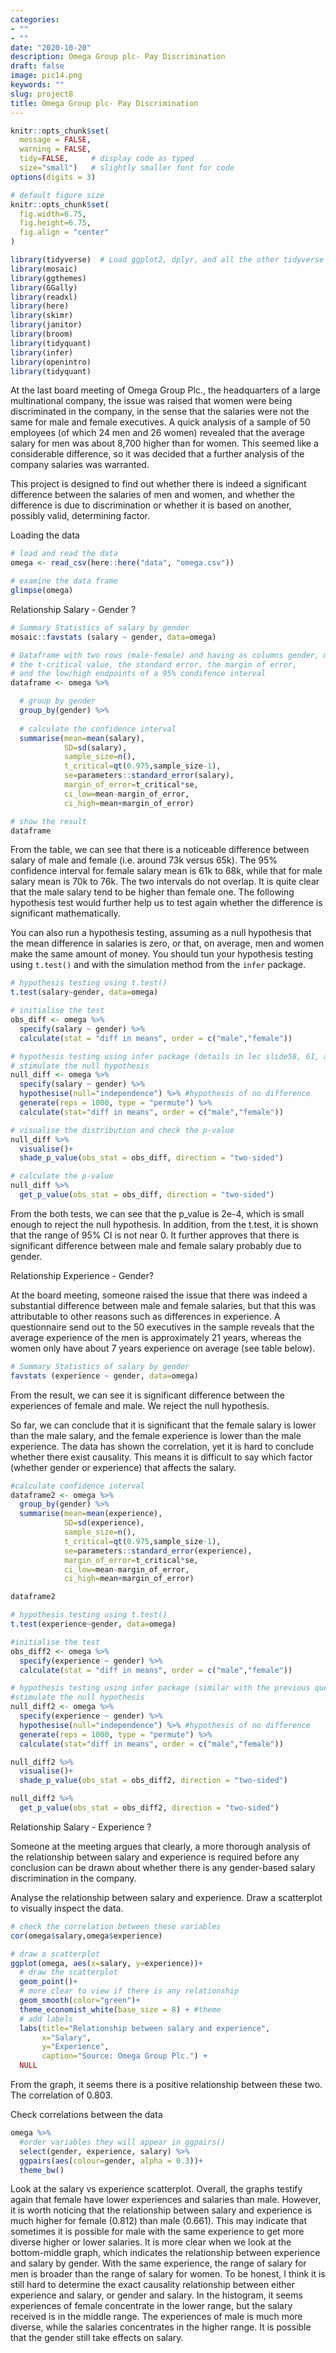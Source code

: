 ---
categories:
- ""
- ""
date: "2020-10-20"
description: Omega Group plc- Pay Discrimination
draft: false
image: pic14.png
keywords: ""
slug: project8
title: Omega Group plc- Pay Discrimination
---

```{r, setup, include=FALSE}
knitr::opts_chunk$set(
  message = FALSE, 
  warning = FALSE, 
  tidy=FALSE,     # display code as typed
  size="small")   # slightly smaller font for code
options(digits = 3)

# default figure size
knitr::opts_chunk$set(
  fig.width=6.75, 
  fig.height=6.75,
  fig.align = "center"
)
```

```{r load-libraries, echo=FALSE}
library(tidyverse)  # Load ggplot2, dplyr, and all the other tidyverse packages
library(mosaic)
library(ggthemes)
library(GGally)
library(readxl)
library(here)
library(skimr)
library(janitor)
library(broom)
library(tidyquant)
library(infer)
library(openintro)
library(tidyquant)
```


At the last board meeting of Omega Group Plc., the headquarters of a large multinational company, the issue was raised that women were being discriminated in the company, in the sense that the salaries were not the same for male and female executives. A quick analysis of a sample of 50 employees (of which 24 men and 26 women) revealed that the average salary for men was about 8,700 higher than for women. This seemed like a considerable difference, so it was decided that a further analysis of the company salaries was warranted. 

This project is designed to find out whether there is indeed a significant difference between the salaries of men and women, and whether the difference is due to discrimination or whether it is based on another, possibly valid, determining factor. 

Loading the data

```{r load_omega_data}
# load and read the data
omega <- read_csv(here::here("data", "omega.csv"))

# examine the data frame
glimpse(omega) 
```

Relationship Salary - Gender ?

```{r, confint_single_valiables}
# Summary Statistics of salary by gender
mosaic::favstats (salary ~ gender, data=omega)

# Dataframe with two rows (male-female) and having as columns gender, mean, SD, sample size, 
# the t-critical value, the standard error, the margin of error, 
# and the low/high endpoints of a 95% condifence interval
dataframe <- omega %>%

  # group by gender
  group_by(gender) %>% 
  
  # calculate the confidence interval
  summarise(mean=mean(salary),
            SD=sd(salary),
            sample_size=n(),
            t_critical=qt(0.975,sample_size-1),
            se=parameters::standard_error(salary),
            margin_of_error=t_critical*se,
            ci_low=mean-margin_of_error,
            ci_high=mean+margin_of_error) 

# show the result
dataframe

```

From the table, we can see that there is a noticeable difference between salary of male and female (i.e. around 73k versus 65k). The 95% confidence interval for female salary mean is 61k to 68k, while that for male salary mean is 70k to 76k. The two intervals do not overlap. It is quite clear that the male salary tend to be higher than female one. The following hypothesis test would further help us to test again whether the difference is significant mathematically.


You can also run a hypothesis testing, assuming as a null hypothesis that the mean difference in salaries is zero, or that, on average, men and women make the same amount of money. You should tun your hypothesis testing using `t.test()` and with the simulation method from the `infer` package.

```{r, hypothesis_testing}

# hypothesis testing using t.test() 
t.test(salary~gender, data=omega)

# initialise the test
obs_diff <- omega %>% 
  specify(salary ~ gender) %>% 
  calculate(stat = "diff in means", order = c("male","female"))

# hypothesis testing using infer package (details in lec slide58, 61, also the question1)
# stimulate the null hypothesis
null_diff <- omega %>% 
  specify(salary ~ gender) %>%
  hypothesise(null="independence") %>% #hypothesis of no difference
  generate(reps = 1000, type = "permute") %>%
  calculate(stat="diff in means", order = c("male","female")) 

# visualise the distribution and check the p-value
null_diff %>%
  visualise()+
  shade_p_value(obs_stat = obs_diff, direction = "two-sided")

# calculate the p-value
null_diff %>%
  get_p_value(obs_stat = obs_diff, direction = "two-sided")


```

From the both tests, we can see that the p_value is 2e-4, which is small enough to reject the null hypothesis. In addition, from the t.test, it is shown that the range of 95% CI is not near 0. It further approves that there is significant difference between male and female salary probably due to gender.

Relationship Experience - Gender?

At the board meeting, someone raised the issue that there was indeed a substantial difference between male and female salaries, but that this was attributable to other reasons such as differences in experience. A questionnaire send out to the 50 executives in the sample reveals that the average experience of the men is approximately 21 years, whereas the women only have about 7 years experience on average (see table below).

```{r, experience_stats}
# Summary Statistics of salary by gender
favstats (experience ~ gender, data=omega)

```

From the result, we can see it is significant difference between the experiences of female and male. We reject the null hypothesis.

So far, we can conclude that it is significant that the female salary is lower than the male salary, and the female experience is lower than the male experience. The data has shown the correlation, yet it is hard to conclude whether there exist causality. This means it is difficult to say which factor (whether gender or experience) that affects the salary.

```{r, examine_experience_between_gender_and_experience}

#calculate confidence interval
dataframe2 <- omega %>%
  group_by(gender) %>% 
  summarise(mean=mean(experience),
            SD=sd(experience),
            sample_size=n(),
            t_critical=qt(0.975,sample_size-1),
            se=parameters::standard_error(experience),
            margin_of_error=t_critical*se,
            ci_low=mean-margin_of_error,
            ci_high=mean+margin_of_error) 

dataframe2

# hypothesis testing using t.test() 
t.test(experience~gender, data=omega)

#initialise the test
obs_diff2 <- omega %>% 
  specify(experience ~ gender) %>% 
  calculate(stat = "diff in means", order = c("male","female"))

# hypothesis testing using infer package (similar with the previous question)
#stimulate the null hypothesis
null_diff2 <- omega %>% 
  specify(experience ~ gender) %>%
  hypothesise(null="independence") %>% #hypothesis of no difference
  generate(reps = 1000, type = "permute") %>%
  calculate(stat="diff in means", order = c("male","female")) 

null_diff2 %>%
  visualise()+
  shade_p_value(obs_stat = obs_diff2, direction = "two-sided")

null_diff2 %>%
  get_p_value(obs_stat = obs_diff2, direction = "two-sided")


```


Relationship Salary - Experience ?

Someone at the meeting argues that clearly, a more thorough analysis of the relationship between salary and experience is required before any conclusion can be drawn about whether there is any gender-based salary discrimination in the company.

Analyse the relationship between salary and experience. Draw a scatterplot to visually inspect the data.

```{r, salary_exp_scatter}

# check the correlation between these variables
cor(omega$salary,omega$experience)

# draw a scatterplot
ggplot(omega, aes(x=salary, y=experience))+
  # draw the scatterplot
  geom_point()+ 
  # more clear to view if there is any relationship
  geom_smooth(color="green")+  
  theme_economist_white(base_size = 8) + #theme
  # add labels
  labs(title="Relationship between salary and experience",
       x="Salary",
       y="Experience",
       caption="Source: Omega Group Plc.") +
  NULL

```

From the graph, it seems there is a positive relationship between these two. The correlation of 0.803.

Check correlations between the data
```{r, ggpairs}
omega %>% 
  #order variables they will appear in ggpairs()
  select(gender, experience, salary) %>% 
  ggpairs(aes(colour=gender, alpha = 0.3))+
  theme_bw()
```

Look at the salary vs experience scatterplot.
Overall, the graphs testify again that female have lower experiences and salaries than male. However, it is worth noticing that the relationship between salary and experience is much higher for female (0.812) than male (0.661). This may indicate that sometimes it is possible for male with the same experience to get more diverse higher or lower salaries. 
It is more clear when we look at the bottom-middle graph, which indicates the relationship between experience and salary by gender. With the same experience, the range of salary for men is broader than the range of salary for women. 
To be honest, I think it is still hard to determine the exact causality relationship between either experience and salary, or gender and salary. In the histogram, it seems experiences of female concentrate in the lower range, but the salary received is in the middle range. The experiences of male is much more diverse, while the salaries concentrates in the higher range. It is possible that the gender still take effects on salary.

